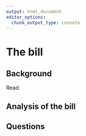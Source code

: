 ```yaml
---
output: html_document
editor_options:
  chunk_output_type: console
---
```


# The bill


## Background

Read: 

## Analysis of the bill


## Questions

